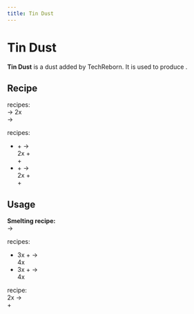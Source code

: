 ```yaml
---
title: Tin Dust
---
```


<ItemImage file="tin_dust" alt="Tin Dust" size="200" />

# Tin Dust

**Tin Dust** is a dust added by TechReborn. It is used to produce <McItem slug="techreborn:tin_ingot" inline={true}/>.

## Recipe

<CraftingTable recipe="input techreborn:small_pile_of_tin_dust techreborn:small_pile_of_tin_dust air input techreborn:small_pile_of_tin_dust techreborn:small_pile_of_tin_dust air input air air air output techreborn:tin_dust"/>

<McItem slug="techreborn:grinder" inline={true}/> recipes:  
<McItem slug="techreborn:tin_ore" inline={true}/> → 2x <McItem slug="techreborn:tin_dust" inline={true}/>  
<McItem slug="techreborn:tin_ingot" inline={true}/> → <McItem slug="techreborn:tin_dust" inline={true}/>

<McItem slug="techreborn:industrial_grinder" inline={true}/> recipes:  
- <McItem slug="techreborn:tin_ore" inline={true}/> + <McItem slug="techreborn:water_cell" inline={true}/> →  
  2x <McItem slug="techreborn:tin_dust" inline={true}/> +  
  <McItem slug="techreborn:small_pile_of_iron_dust" inline={true}/> +  
  <McItem slug="techreborn:small_pile_of_zinc_dust" inline={true}/>  
- <McItem slug="techreborn:tin_ore" inline={true}/> + <McItem slug="techreborn:sodiumpersulfate_cell" inline={true}/> →  
  2x <McItem slug="techreborn:tin_dust" inline={true}/> +  
  <McItem slug="techreborn:small_pile_of_iron_dust" inline={true}/> +  
  <McItem slug="techreborn:zinc_dust" inline={true}/>

## Usage

<CraftingTable recipe="input air air air input air techreborn:tin_dust air input air air air output techreborn:small_pile_of_tin_dust,4"/>

**Smelting recipe:**  
<McItem slug="techreborn:tin_dust" inline={true}/> → <McItem slug="techreborn:tin_ingot" inline={true}/>

<McItem slug="techreborn:alloy_smelter" inline={true}/> recipes:  
- 3x <McItem slug="techreborn:copper_dust" inline={true}/> + <McItem slug="techreborn:tin_dust" inline={true}/> →  
  4x <McItem slug="techreborn:bronze_ingot" inline={true}/>  
- 3x <McItem slug="techreborn:copper_ingot" inline={true}/> + <McItem slug="techreborn:tin_dust" inline={true}/> →  
  4x <McItem slug="techreborn:bronze_ingot" inline={true}/>

<McItem slug="techreborn:industrial_centrifuge" inline={true}/> recipe:  
2x <McItem slug="techreborn:tin_dust" inline={true}/> →  
<McItem slug="techreborn:small_pile_of_zinc_dust" inline={true}/> +  
<McItem slug="techreborn:small_pile_of_iron_dust" inline={true}/>
